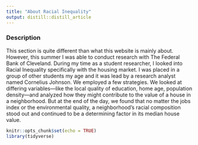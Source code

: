 ```yaml
---
title: "About Racial Inequality"
output: distill::distill_article
---
```


### Description
This section is quite different than what this website is mainly about. However, this summer I was able to conduct research with The Federal Bank of Cleveland. During my time as a student researcher, I looked into Racial Inequality specifically with the housing market. I was placed in a group of other students my age and it was lead by a research analyst named Cornelius Johnson. We employed a few strategies. We looked at differing variables—like the local quality of education, home age, population density—and analyzed how they might contribute to the value of a house in a neighborhood. But at the end of the day, we found that no matter the jobs index or the environmental quality, a neighborhood’s racial composition stood out and continued to be a determining factor in its median house value.



```r
knitr::opts_chunk$set(echo = TRUE)
library(tidyverse)
```

